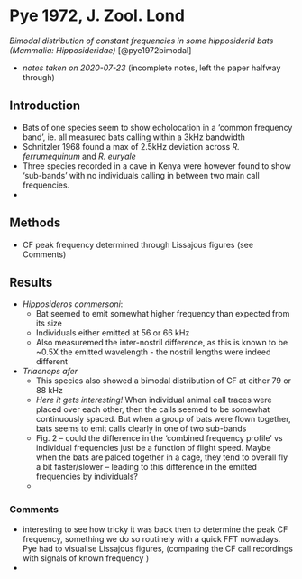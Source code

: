 # Pye 1972, J. Zool. Lond

\chaptermark{Bimodal CF calls in some hipposiderids}

*Bimodal distribution of constant frequencies in some hipposiderid bats (Mammalia: Hipposideridae)* [@pye1972bimodal]

- *notes taken on 2020-07-23* (incomplete notes, left the paper halfway through)

## Introduction

- Bats of one species seem to show echolocation in a 'common frequency band', ie. all measured bats calling within a 3kHz bandwidth
- Schnitzler 1968 found a max of 2.5kHz deviation across *R. ferrumequinum* and *R. euryale*
- Three species recorded in a cave in Kenya were however found to show 'sub-bands' with no individuals calling in between two main call frequencies. 
- 

## Methods

- CF peak frequency determined through Lissajous figures (see Comments)

## Results

- *Hipposideros commersoni*:
  - Bat seemed to emit somewhat higher frequency than expected from its size
  - Individuals either emitted at 56 or 66 kHz
  - Also measuremed the inter-nostril difference, as this is known to be ~0.5X the emitted wavelength - the nostril lengths were indeed different 
- *Triaenops afer*
  - This species also showed a bimodal distribution of CF at either 79 or 88 kHz
  - *Here it gets interesting!* When individual animal call traces were placed over each other, then the calls seemed to be somewhat continuously spaced. But when a group of bats were flown together, bats seems to emit calls clearly in one of two sub-bands
  - Fig. 2 -- could the difference in the 'combined frequency profile' vs individual frequencies just be a function of flight speed. Maybe when the bats are palced together in a cage, they tend to overall fly a bit faster/slower -- leading to this difference in the emitted frequencies by individuals?
  - 

### Comments

- interesting to see how tricky it was back then to determine the peak CF frequency, something we do so routinely with a quick FFT nowadays. Pye had to visualise Lissajous figures, (comparing the CF call recordings with signals of known frequency )
- 